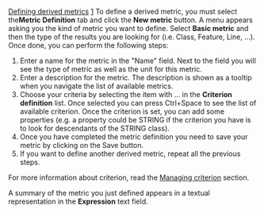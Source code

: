 [[Property:title|Defining derived metrics]]
[[Property:weight|1]]
To define a derived metric, you must select the''' Metric Definition''' tab and click the '''New metric''' button. A menu appears asking you the kind of metric you want to define. Select '''Basic metric''' and then the type of the results you are looking for (i.e. Class, Feature, Line, ...). Once done, you can perform the following steps:
# Enter a name for the metric in the "Name" field. Next to the field you will see the type of metric as well as the unit for this metric.
# Enter a description for the metric. The description is shown as a tooltip when you navigate the list of available metrics.
#  Choose your criteria by selecting the item with ... in the '''Criterion definition''' list. Once selected you can press Ctrl+Space to see the list of available criterion. Once the criterion is set, you can add some properties (e.g. a property could be <eiffel>STRING</eiffel> if the criterion you have is to look for descendants of the <eiffel>STRING</eiffel> class). 
# Once you have completed the metric definition you need to save your metric by clicking on the Save button.
# If you want to define another derived metric, repeat all the previous steps.

For more information about criterion, read the [[Criterion References|Managing criterion]]  section.

A summary of the metric you just defined appears in a textual representation in the '''Expression''' text field.

{{seealso| '''See Also''' <br/>
[[Managing new metrics: Introduction|Managing metrics]]  <br/>
[[Criterion References|Managing criterion]]  }}




